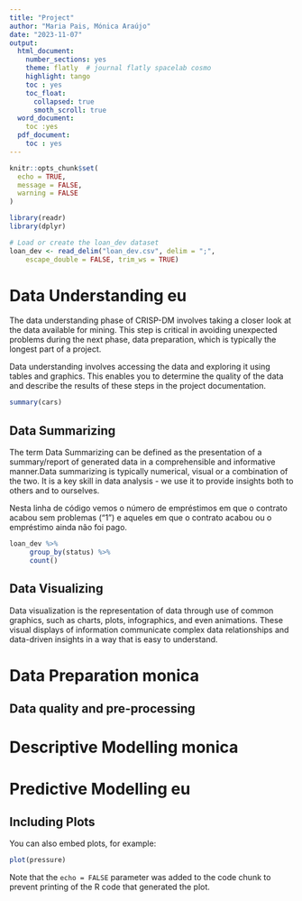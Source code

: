 ---
title: "Project"
author: "Maria Pais, Mónica Araújo"
date: "2023-11-07"
output:
  html_document:
    number_sections: yes
    theme: flatly  # journal flatly spacelab cosmo
    highlight: tango
    toc : yes
    toc_float:
      collapsed: true
      smoth_scroll: true
  word_document: 
    toc :yes
  pdf_document:
    toc : yes
---

```{r setup, include=FALSE}
knitr::opts_chunk$set(
  echo = TRUE,
  message = FALSE,
  warning = FALSE
)

library(readr)
library(dplyr)

# Load or create the loan_dev dataset
loan_dev <- read_delim("loan_dev.csv", delim = ";", 
    escape_double = FALSE, trim_ws = TRUE)
```

# Data Understanding eu

The data understanding phase of CRISP-DM involves taking a closer look at the data available for mining. This step is critical in avoiding unexpected problems during the next phase, data preparation, which is typically the longest part of a project.

Data understanding involves accessing the data and exploring it using tables and graphics. This enables you to determine the quality of the data and describe the results of these steps in the project documentation.

```{r cars}
summary(cars)
```

## Data Summarizing

The term Data Summarizing can be defined as the presentation of a summary/report of generated data in a comprehensible and informative manner.Data summarizing is typically numerical, visual or a combination of the two. It is a key skill in data analysis - we use it to provide insights both to others and to ourselves. 


Nesta linha de código vemos o número de empréstimos em que o contrato acabou sem problemas ("1") e aqueles em que o contrato acabou ou o empréstimo ainda não foi pago.

```{r loan_dev}
loan_dev %>%
     group_by(status) %>%
     count()
```

## Data Visualizing

Data visualization is the representation of data through use of common graphics, such as charts, plots, infographics, and even animations. These visual displays of information communicate complex data relationships and data-driven insights in a way that is easy to understand.

# Data Preparation monica

## Data quality and pre-processing

# Descriptive Modelling monica

# Predictive Modelling eu

## Including Plots

You can also embed plots, for example:

```{r pressure, echo=FALSE}
plot(pressure)
```

Note that the `echo = FALSE` parameter was added to the code chunk to prevent printing of the R code that generated the plot.
